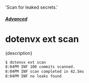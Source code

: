   'Scan for leaked secrets.'

##### [Advanced](/docs/advanced)
# dotenvx ext scan

<p className="lead">{description}</p>

```sh
$ dotenvx ext scan
8:04PM INF 100 commits scanned.
8:04PM INF scan completed in 42.5ms
8:04PM INF no leaks found
```
